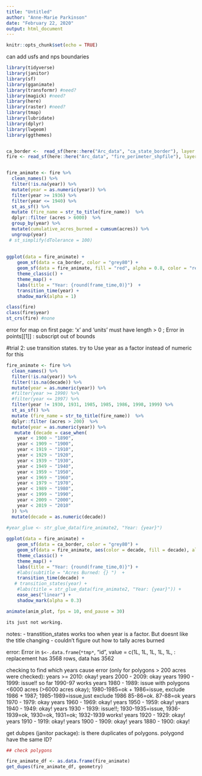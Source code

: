 ```yaml
---
title: "Untitled"
author: "Anne-Marie Parkinson"
date: "February 22, 2020"
output: html_document
---
```


```r
knitr::opts_chunk$set(echo = TRUE)
```

can add usfs and nps boundaries
```r
library(tidyverse)
library(janitor)
library(sf) 
library(gganimate)
library(transformr) #need?
library(magick) #need?
library(here)
library(raster) #need?
library(tmap)
library(lubridate)
library(dplyr)
library(lwgeom)
library(ggthemes)


ca_border <-  read_sf(here::here("Arc_data", "ca_state_border"), layer = "CA_State_TIGER2016")
fire <- read_sf(here::here("Arc_data", "fire_perimeter_shpfile"), layer = "fire_perimeters" ) 


fire_animate <- fire %>% 
  clean_names() %>%  
  filter(!is.na(year)) %>% 
  mutate(year = as.numeric(year)) %>% 
  filter(year >= 1936) %>% 
  filter(year <= 1940) %>% 
  st_as_sf() %>% 
  mutate (fire_name = str_to_title(fire_name))  %>% 
  dplyr::filter (acres > 6000)  %>% 
  group_by(year) %>% 
  mutate(cumulative_acres_burned = cumsum(acres)) %>% 
  ungroup(year)
 # st_simplify(dTolerance = 100)  
    
  
ggplot(data = fire_animate) +
    geom_sf(data = ca_border, color = "grey80") +
    geom_sf(data = fire_animate, fill = "red", alpha = 0.8, color = "red") +
    theme_classic() +
    theme_map() +
    labs(title = "Year: {round(frame_time,0)}")  +
    transition_time(year) +
    shadow_mark(alpha = 1)

class(fire)
class(fire$year)
st_crs(fire) #none

```
error for map on first page: 'x' and 'units' must have length > 0 ; 
Error in points[[1]] : subscript out of bounds


#trial 2: use transition states. try to Use year as a factor instead of numeric for this
```r
fire_animate <- fire %>% 
  clean_names() %>%  
  filter(!is.na(year)) %>% 
  filter(!is.na(decade)) %>% 
  mutate(year = as.numeric(year)) %>% 
  #filter(year >= 1990) %>% 
  #filter(year <= 1997) %>% 
  filter(year != 1930, 1931, 1985, 1985, 1986, 1998, 1999) %>% 
  st_as_sf() %>% 
  mutate (fire_name = str_to_title(fire_name))  %>% 
  dplyr::filter (acres > 200)  %>% 
  mutate(year = as.numeric(year)) %>% 
   mutate (decade = case_when(
    year < 1900 ~ "1890",
    year < 1909 ~ "1900",
    year < 1919 ~ "1910",
    year < 1929 ~ "1920",
    year < 1939 ~ "1930",
    year < 1949 ~ "1940",
    year < 1959 ~ "1950",
    year < 1969 ~ "1960",
    year < 1979 ~ "1970",
    year < 1989 ~ "1980",
    year < 1999 ~ "1990",
    year < 2009 ~ "2000",
    year < 2019 ~ "2010"
  )) %>% 
  mutate(decade = as.numeric(decade))
  
#year_glue <- str_glue_data(fire_animate2, "Year: {year}")

ggplot(data = fire_animate) +
    geom_sf(data = ca_border, color = "grey80") +
    geom_sf(data = fire_animate, aes(color = decade, fill = decade), alpha = 0.8) +
    theme_classic() +
    theme_map() +
    labs(title = "Year: {round(frame_time,0)}") +
    #labs(subtitle = "Acres Burned: {} ")  +
    transition_time(decade) +
   # transition_states(year) +
    #labs(title = str_glue_data(fire_animate2, "Year: {year}")) +
    ease_aes("linear") +
    shadow_mark(alpha = 0.3)

animate(anim_plot, fps = 10, end_pause = 30)

its just not working. 

```

notes: 
- transtition_states works too when year is a factor. But doesnt like the title changing
- couldn't figure out how to tally acres burned



error: Error in `$<-.data.frame`(`*tmp*`, "id", value = c(1L, 1L, 1L, 1L, 1L,  : 
  replacement has 3568 rows, data has 3562
  
checking to find which years cause error (only for polygons > 200 acres were checked): 
 years >= 2010: okay!
 years 2000 - 2009: okay
 years 1990 - 1999: issue!! so far 1990-97 works
 years 1980 - 1989: issue with polygons <6000 acres (>6000 acres okay); 1980-1985=ok + 1986=issue, exclude 1986 + 1987; 1985-1989=issue,just exclude 1986 85-86=ok. 87-88=ok
 years 1970 - 1979: okay
 years 1960 - 1969: okay!
 years 1950 - 1959: okay!
 years 1940 - 1949: okay!
 years 1930 - 1939: issue!!; 1930-1935=issue, 1936-1939=ok, 1930=ok, 1931=ok; 1932-1939 works!
 years 1920 - 1929: okay!
 years 1910 - 1919: okay!
 years 1900 - 1909: okay!
 years 1880 - 1900: okay!
 
 
 get dubpes (janitor package): is there duplicates of polygons. polygond have the same ID?
 
```r
## check polygons 

fire_animate_df <- as.data.frame(fire_animate)
get_dupes(fire_animate_df, geometry)

```
 
 